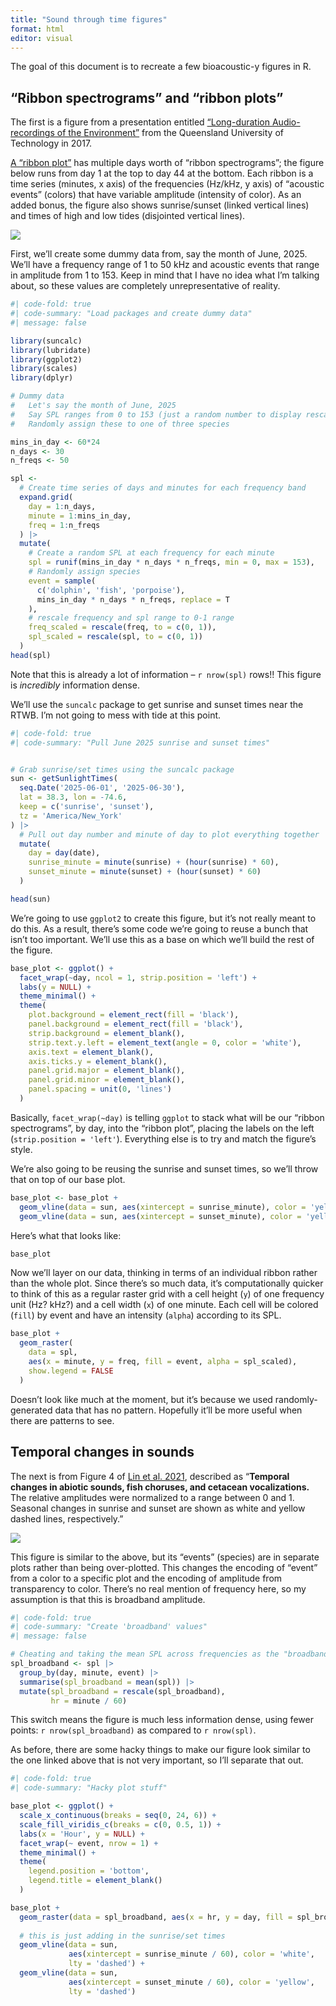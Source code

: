 ```yaml
---
title: "Sound through time figures"
format: html
editor: visual
---
```


The goal of this document is to recreate a few bioacoustic-y figures in R.

## "Ribbon spectrograms" and "ribbon plots"

The first is a figure from a presentation entitled ["Long-duration Audio-recordings of the Environment"](https://research.ecosounds.org/research/eadm-towsey/long-duration-audio-recordings-of-the-environment) from the Queensland University of Technology in 2017.

[A "ribbon plot"](https://research.ecosounds.org/research/eadm-towsey/long-duration-audio-recordings-of-the-environment#slide-17-44-days-of-ocean-recordings) has multiple days worth of "ribbon spectrograms"; the figure below runs from day 1 at the top to day 44 at the bottom. Each ribbon is a time series (minutes, x axis) of the frequencies (Hz/kHz, y axis) of "acoustic events" (colors) that have variable amplitude (intensity of color). As an added bonus, the figure also shows sunrise/sunset (linked vertical lines) and times of high and low tides (disjointed vertical lines).

![](https://research.ecosounds.org/research/eadm-towsey/Slides/Slide22.png)

First, we'll create some dummy data from, say the month of June, 2025. We'll have a frequency range of 1 to 50 kHz and acoustic events that range in amplitude from 1 to 153. Keep in mind that I have no idea what I'm talking about, so these values are completely unrepresentative of reality.

```r
#| code-fold: true
#| code-summary: "Load packages and create dummy data"
#| message: false

library(suncalc)
library(lubridate)
library(ggplot2)
library(scales)
library(dplyr)

# Dummy data
#   Let's say the month of June, 2025
#   Say SPL ranges from 0 to 153 (just a random number to display rescaling)
#   Randomly assign these to one of three species

mins_in_day <- 60*24
n_days <- 30
n_freqs <- 50

spl <- 
  # Create time series of days and minutes for each frequency band
  expand.grid(
    day = 1:n_days,
    minute = 1:mins_in_day,
    freq = 1:n_freqs
  ) |> 
  mutate(
    # Create a random SPL at each frequency for each minute
    spl = runif(mins_in_day * n_days * n_freqs, min = 0, max = 153),
    # Randomly assign species
    event = sample(
      c('dolphin', 'fish', 'porpoise'),
      mins_in_day * n_days * n_freqs, replace = T
    ),
    # rescale frequency and spl range to 0-1 range
    freq_scaled = rescale(freq, to = c(0, 1)),
    spl_scaled = rescale(spl, to = c(0, 1))
  )
head(spl)
```

Note that this is already a lot of information -- `r nrow(spl)` rows!! This figure is *incredibly* information dense.

We'll use the `suncalc` package to get sunrise and sunset times near the RTWB. I'm not going to mess with tide at this point.

```r
#| code-fold: true
#| code-summary: "Pull June 2025 sunrise and sunset times"


# Grab sunrise/set times using the suncalc package
sun <- getSunlightTimes(
  seq.Date('2025-06-01', '2025-06-30'),
  lat = 38.3, lon = -74.6,
  keep = c('sunrise', 'sunset'),
  tz = 'America/New_York'
) |> 
  # Pull out day number and minute of day to plot everything together
  mutate(
    day = day(date),
    sunrise_minute = minute(sunrise) + (hour(sunrise) * 60),
    sunset_minute = minute(sunset) + (hour(sunset) * 60)
  )

head(sun)
```

We're going to use `ggplot2` to create this figure, but it's not really meant to do this. As a result, there's some code we're going to reuse a bunch that isn't too important. We'll use this as a base on which we'll build the rest of the figure.

```r
base_plot <- ggplot() +
  facet_wrap(~day, ncol = 1, strip.position = 'left') +
  labs(y = NULL) +
  theme_minimal() +
  theme(
    plot.background = element_rect(fill = 'black'),
    panel.background = element_rect(fill = 'black'),
    strip.background = element_blank(),
    strip.text.y.left = element_text(angle = 0, color = 'white'),
    axis.text = element_blank(),
    axis.ticks.y = element_blank(),
    panel.grid.major = element_blank(),
    panel.grid.minor = element_blank(),
    panel.spacing = unit(0, 'lines')
  )
```

Basically, `facet_wrap(~day)` is telling `ggplot` to stack what will be our "ribbon spectrograms", by day, into the "ribbon plot", placing the labels on the left (`strip.position = 'left'`). Everything else is to try and match the figure's style.

We're also going to be reusing the sunrise and sunset times, so we'll throw that on top of our base plot.

```r
base_plot <- base_plot +
  geom_vline(data = sun, aes(xintercept = sunrise_minute), color = 'yellow') +
  geom_vline(data = sun, aes(xintercept = sunset_minute), color = 'yellow')
```

Here's what that looks like:

```r
base_plot
```

Now we'll layer on our data, thinking in terms of an individual ribbon rather than the whole plot. Since there's so much data, it's computationally quicker to think of this as a regular raster grid with a cell height (`y`) of one frequency unit (Hz? kHz?) and a cell width (`x`) of one minute. Each cell will be colored (`fill`) by event and have an intensity (`alpha`) according to its SPL.

```r
base_plot +
  geom_raster(
    data = spl,
    aes(x = minute, y = freq, fill = event, alpha = spl_scaled),
    show.legend = FALSE
  )
```

Doesn't look like much at the moment, but it's because we used randomly-generated data that has no pattern. Hopefully it'll be more useful when there are patterns to see.

## Temporal changes in sounds

The next is from Figure 4 of [Lin et al. 2021](https://journals.plos.org/ploscompbiol/article?id=10.1371/journal.pcbi.1008698), described as "**Temporal changes in abiotic sounds, fish choruses, and cetacean vocalizations.** The relative amplitudes were normalized to a range between 0 and 1. Seasonal changes in sunrise and sunset are shown as white and yellow dashed lines, respectively."

![](https://journals.plos.org/ploscompbiol/article/figure/image?size=large&id=10.1371/journal.pcbi.1008698.g004)

This figure is similar to the above, but its "events" (species) are in separate plots rather than being over-plotted. This changes the encoding of "event" from a color to a specific plot and the encoding of amplitude from transparency to color. There's no real mention of frequency here, so my assumption is that this is broadband amplitude.

```r
#| code-fold: true
#| code-summary: "Create 'broadband' values"
#| message: false

# Cheating and taking the mean SPL across frequencies as the "broadband" SPL
spl_broadband <- spl |> 
  group_by(day, minute, event) |> 
  summarise(spl_broadband = mean(spl)) |> 
  mutate(spl_broadband = rescale(spl_broadband),
         hr = minute / 60)
```

This switch means the figure is much less information dense, using fewer points: `r nrow(spl_broadband)` as compared to `r nrow(spl)`.

As before, there are some hacky things to make our figure look similar to the one linked above that is not very important, so I'll separate that out.

```r
#| code-fold: true
#| code-summary: "Hacky plot stuff"

base_plot <- ggplot() +
  scale_x_continuous(breaks = seq(0, 24, 6)) +
  scale_fill_viridis_c(breaks = c(0, 0.5, 1)) +
  labs(x = 'Hour', y = NULL) +
  facet_wrap(~ event, nrow = 1) +
  theme_minimal() +
  theme(
    legend.position = 'bottom',
    legend.title = element_blank()
  )
```


```r
base_plot +
  geom_raster(data = spl_broadband, aes(x = hr, y = day, fill = spl_broadband)) +
  
  # this is just adding in the sunrise/set times
  geom_vline(data = sun,
             aes(xintercept = sunrise_minute / 60), color = 'white',
             lty = 'dashed') +
  geom_vline(data = sun,
             aes(xintercept = sunset_minute / 60), color = 'yellow',
             lty = 'dashed') 
```

